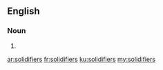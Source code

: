==English==

===Noun===
{{head|en}}

# {{plural of|solidifier}}

[[ar:solidifiers]]
[[fr:solidifiers]]
[[ku:solidifiers]]
[[my:solidifiers]]